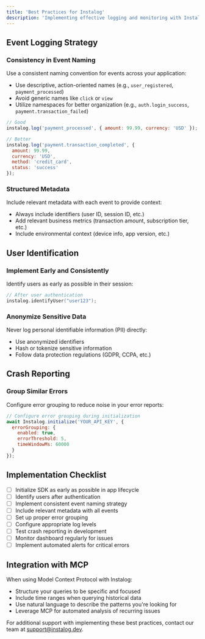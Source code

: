 ```yaml
---
title: 'Best Practices for Instalog'
description: 'Implementing effective logging and monitoring with Instalog requires strategic planning and consistent implementation. Follow these best practices to get the most out of your Instalog integration.'
---
```


## Event Logging Strategy

### Consistency in Event Naming

Use a consistent naming convention for events across your application:

- Use descriptive, action-oriented names (e.g., `user_registered`, `payment_processed`)
- Avoid generic names like `click` or `view`
- Utilize namespaces for better organization (e.g., `auth.login_success`, `payment.transaction_failed`)

```javascript
// Good
instalog.log('payment_processed', { amount: 99.99, currency: 'USD' });

// Better
instalog.log('payment.transaction_completed', { 
  amount: 99.99, 
  currency: 'USD',
  method: 'credit_card',
  status: 'success'
});
```

### Structured Metadata

Include relevant metadata with each event to provide context:

- Always include identifiers (user ID, session ID, etc.)
- Add relevant business metrics (transaction amount, subscription tier, etc.)
- Include environmental context (device info, app version, etc.)

## User Identification

### Implement Early and Consistently

Identify users as early as possible in their session:

```kotlin
// After user authentication
instalog.identifyUser("user123");
```

### Anonymize Sensitive Data

Never log personal identifiable information (PII) directly:

- Use anonymized identifiers
- Hash or tokenize sensitive information
- Follow data protection regulations (GDPR, CCPA, etc.)

## Crash Reporting

### Group Similar Errors

Configure error grouping to reduce noise in your error reports:

```javascript
// Configure error grouping during initialization
await Instalog.initialize('YOUR_API_KEY', {
  errorGrouping: {
    enabled: true,
    errorThreshold: 5,
    timeWindowMs: 60000
  }
});
```

## Implementation Checklist

- [ ] Initialize SDK as early as possible in app lifecycle
- [ ] Identify users after authentication
- [ ] Implement consistent event naming strategy
- [ ] Include relevant metadata with all events
- [ ] Set up proper error grouping
- [ ] Configure appropriate log levels
- [ ] Test crash reporting in development
- [ ] Monitor dashboard regularly for issues
- [ ] Implement automated alerts for critical errors

## Integration with MCP

When using Model Context Protocol with Instalog:

- Structure your queries to be specific and focused
- Include time ranges when querying historical data
- Use natural language to describe the patterns you're looking for
- Leverage MCP for automated analysis of recurring issues

For additional support with implementing these best practices, contact our team at [support@instalog.dev](mailto:support@instalog.dev). 